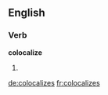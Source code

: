 ==English==

===Verb===
'''colocalize'''

# {{third-person singular of|colocalize}}


[[de:colocalizes]]
[[fr:colocalizes]]